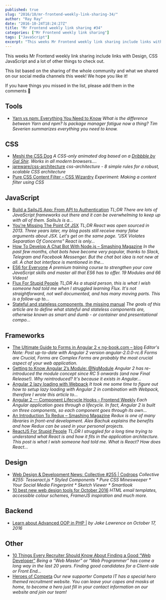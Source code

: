 ```yaml
---
published: true
slug: "2016/10/mr-frontend-weekly-link-sharing-34/"
author: "Ray Ray"
date: "2016-10-24T18:24:27Z"
title: "Mr Frontend weekly link sharing #34"
categories: ["Mr Frontend weekly link sharing"]
tags: ["JavaScript"]
excerpt: "This weeks Mr Frontend weekly link sharing include links with Design, CSS JavaScript and a lot of o..."
---
```


This weeks Mr Frontend weekly link sharing include links with Design, CSS JavaScript and a lot of other things to check out.

This list based on the sharing of the whole community and what we shared on our social media channels this week! We hope you like it!

If you have things you missed in the list, please add them in the comments 🙂

## Tools

* [Yarn vs npm: Everything You Need to Know](http://buff.ly/2eclk40 "Yarn vs npm: Everything You Need to Know") _What is the difference between Yarn and npm? Is package manager fatigue now a thing? Tim Severien summarizes everything you need to know._

## CSS

* [Meshi the CSS Dog](http://buff.ly/2eo2BB0 "Meshi the CSS Dog") _A CSS-only animated dog based on a [Dribbble by Gal Shir](https://dribbble.com/shots/3011370-This-is-my-dog-Meshi). Works in all modern browsers...._
* [jareware/css-architecture](http://buff.ly/2dpusTL "jareware/css-architecture") _css-architecture - 8 simple rules for a robust, scalable CSS architecture_
* [Pure CSS Content Filter – CSS Wizardry](http://buff.ly/2ewFCqG "Pure CSS Content Filter – CSS Wizardry") _Experiment: Making a content filter using CSS_

## JavaScript

* [Build a SailsJS App: From API to Authentication](http://buff.ly/2dQfrGC "Build a SailsJS App: From API to Authentication") _TL;DR There are lots of JavaScript frameworks out there and it can be overwhelming to keep up with all of them. SailsJs is a..._
* [You're Missing The Point Of JSX](http://buff.ly/2djYWXp "You're Missing The Point Of JSX") _TL;DR React was open sourced in 2013\. Three years later, my blog posts still receive many false arguments about JSX. Let's get on the same page. "JSX Violates Separation Of Concerns" React is only…_
* [How To Develop A Chat Bot With Node.js – Smashing Magazine](http://buff.ly/2ebF7RL "How To Develop A Chat Bot With Node.js – Smashing Magazine") _In the past few months, chat bots have become very popular, thanks to Slack, Telegram and Facebook Messenger. But the chat bot idea is not new at all. A chat bot interface is mentioned in the…_
* [ES6 for Everyone](http://buff.ly/2dJ2ALk "ES6 for Everyone") _A premium training course to strengthen your core JavaScript skills and master all that ES6 has to offer. 19 Modules and 66 Videos!_
* [Flux For Stupid People](http://buff.ly/2ehXsy1 "Flux For Stupid People") _TL;DR As a stupid person, this is what I wish someone had told me when I struggled learning Flux. It's not straightforward, not well documented, and has many moving parts. This is a follow-up to…_
* [Stateful and stateless components, the missing manual](http://buff.ly/2dXM1cK "Stateful and stateless components, the missing manual") _The goals of this article are to define what stateful and stateless components are, otherwise known as smart and dumb - or container and presentational compo..._

## Frameworks

* [The Ultimate Guide to Forms in Angular 2 « ng-book.com – blog](http://buff.ly/2edVME0 "The Ultimate Guide to Forms in Angular 2 « ng-book.com – blog") _Editor's Note: Post up-to-date with Angular 2 version angular-2.0.0-rc.6 Forms are Crucial, Forms are Complex Forms are probably the most crucial aspect of your web application._
* [Getting to Know Angular 2’s Module: @NgModule](http://buff.ly/2diGXQU "Getting to Know Angular 2’s Module: @NgModule") _Angular 2 has re-introduced the module concept since RC 5 onwards (and now Final Release!). Why reintroduced? It's because it exists in Angular..._
* [Angular 2 lazy loading with Webpack](http://buff.ly/2emw2mw "Angular 2 lazy loading with Webpack") _It took me some time to figure out how to setup lazy loading with Angular 2 in combination with Webpack, therefore I wrote this article to…_
* [Angular 2 — Component Lifecycle Hooks – Frontend Weekly](http://buff.ly/2ecoEfN "Angular 2 — Component Lifecycle Hooks – Frontend Weekly") _Each Angular application goes through a lifecycle. In fact, Angular 2 is built on three components, so each component goes through its own…_
* [An Introduction To Redux – Smashing Magazine](http://buff.ly/2dwQAu2 "An Introduction To Redux – Smashing Magazine") _Redux is one of many libraries in front-end development. Alex Bachuk explains the benefits and how Redux can be used in your personal projects._
* [ReactJS For Stupid People](http://buff.ly/2eodAZt "ReactJS For Stupid People") _TL;DR I struggled for a long time trying to understand what React is and how it fits in the application architecture. This post is what I wish someone had told me. What is React? How does React…_

## Design

* [Web Design & Development News: Collective #255 | Codrops](http://buff.ly/2duqE25 "Web Design & Development News: Collective #255 | Codrops") _Collective #255: Tesseract.js * Styled Components * Pure CSS Minesweeper * Your Social Media Fingerprint * Sketch Viewer * Smartlook_
* [10 best new web design tools for October 2016](http://buff.ly/2e3mtJC "10 best new web design tools for October 2016") _HTML email templates, accessible colour schemes, FramerJS inspiration and much more._

## Backend

* [Learn about Advanced OOP in PHP |](http://buff.ly/2egTo18 "Learn about Advanced OOP in PHP |") _by Jake Lawrence on October 17, 2016_

## Other

* [10 Things Every Recruiter Should Know About Finding a Good “Web Developer”](http://buff.ly/2ehJ3jB "10 Things Every Recruiter Should Know About Finding a Good “Web Developer”") _Being a “Web Master” or “Web Programmer” has come a long way in the last 20 years. Finding good candidates for a Client-side or Front End…_
* [Heroes of Competa](http://buff.ly/2dYvoh2 "Heroes of Competa") _Our new supporter Competa IT has a special hero themed recruitment website. You can leave your capes and masks at home, to become a hero just fill in your contact information on our website and join our team!_